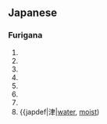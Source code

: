 ==Japanese==
===Furigana===
{{furigana|shin}}
# {{japdef|神|[[gods]], [[mind]], [[soul]]}}
# {{japdef|心|[[heart]]}}
# {{japdef|森|[[forest]], [[wood]]}}
# {{japdef|新|[[new]]}}
# {{japdef|親|[[parent]], [[kinship]]}}
# {{japdef|真|[[truth]], [[genuine]], [[veritable]]}}
# {{japdef|芯|[[core]], [[heart]]}}
# {{japdef|津|[[water]], [[moist]])